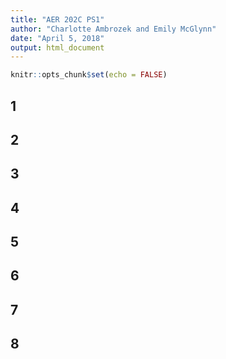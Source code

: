 ```yaml
---
title: "AER 202C PS1"
author: "Charlotte Ambrozek and Emily McGlynn"
date: "April 5, 2018"
output: html_document
---
```


```r
knitr::opts_chunk$set(echo = FALSE)
```

## 1

## 2

## 3

## 4

## 5

## 6

## 7

## 8